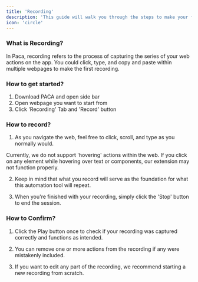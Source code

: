 ```yaml
---
title: 'Recording'
description: 'This guide will walk you through the steps to make your first recording.'
icon: 'circle'
---
```


### What is Recording?

In Paca, recording refers to the process of capturing the series of your web actions on the app. You could click, type, and copy and paste within multiple webpages to make the first recording. 


### How to get started?

1. Download PACA and open side bar
2. Open webpage you want to start from
3. Click 'Recording' Tab and 'Record' button 


### How to record? 

1. As you navigate the web, feel free to click, scroll, and type as you normally would.


<Warning>

Currently, we do not support 'hovering' actions within the web. If you click on any element while hovering over text or components, our extension may not function properly.

</Warning>

2. Keep in mind that what you record will serve as the foundation for what this automation tool will repeat.

3. When you're finished with your recording, simply click the 'Stop' button to end the session.


### How to Confirm?

1. Click the Play button once to check if your recording was captured correctly and functions as intended.

2. You can remove one or more actions from the recording if any were mistakenly included.

3. If you want to edit any part of the recording, we recommend starting a new recording from scratch.

